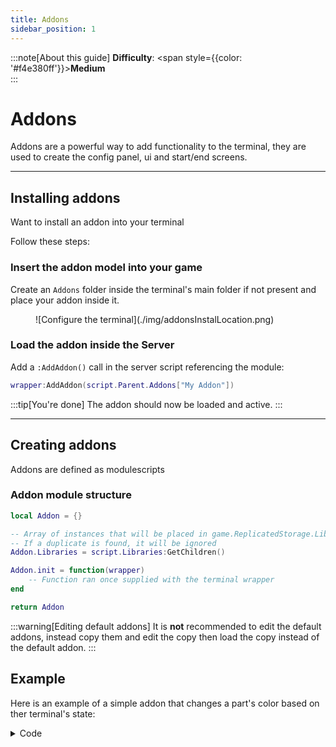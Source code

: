 ```yaml
---
title: Addons
sidebar_position: 1
---
```



<Metatags/>

:::note[About this guide]
**Difficulty**: <span style={{color: '#f4e380ff'}}>**Medium**</span> <br />
:::

# Addons

Addons are a powerful way to add functionality to the terminal, they are used to create the config panel, ui and start/end screens.

---

## Installing addons

Want to install an addon into your terminal

Follow these steps:

### Insert the addon model into your game

Create an `Addons` folder inside the terminal's main folder if not present and place your addon inside it.
<figure>
![Configure the terminal](./img/addonsInstalLocation.png)
<figcaption></figcaption>
</figure>

### Load the addon inside the Server

Add a `:AddAddon()` call in the server script referencing the module:
```lua
wrapper:AddAddon(script.Parent.Addons["My Addon"])
```

:::tip[You're done]
The addon should now be loaded and active.
:::

---

## Creating addons

Addons are defined as modulescripts

### Addon module structure

```lua
local Addon = {}

-- Array of instances that will be placed in game.ReplicatedStorage.Libraries
-- If a duplicate is found, it will be ignored
Addon.Libraries = script.Libraries:GetChildren()

Addon.init = function(wrapper)
    -- Function ran once supplied with the terminal wrapper
end

return Addon
```

:::warning[Editing default addons]
It is **not** recommended to edit the default addons, instead copy them and edit the copy then load the copy instead of the default addon.
:::

## Example

Here is an example of a simple addon that changes a part's color based on ther terminal's state:

<details>
<summary>Code</summary>
```lua
local MapEventAddon = {}

MapEventAddon.Libraries = script.Libraries:GetChildren()

MapEventAddon.init = function(wrapper)
    wrapper.terminal.events.stateChanged.Event:Connect(function(newState)
        local colors = {
            attackers = Color3.new(1, 0, 0.0156863),
            defenders = Color3.new(0.0313725, 0, 1),
            neutral = Color3.new(1, 1, 1),
            locked = Color3.new(0.419608, 0.419608, 0.419608)
        }
    workspace.TERMINALZONE.Color = colors[newState]
    end)
end

return MapEventAddon
```
</details>